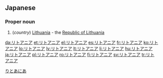 ==Japanese==
===Proper noun===
{{ja-pos|ka|proper|rom=Ritoania|hidx=りとあにあ}}

# (''country'') [[Lithuania]] - the [[Republic of Lithuania]]

[[Category:ja:Countries|りとあにあ]]

[[da:リトアニア]]
[[et:リトアニア]]
[[el:リトアニア]]
[[es:リトアニア]]
[[fr:リトアニア]]
[[ko:リトアニア]]
[[lo:リトアニア]]
[[lv:リトアニア]]
[[lt:リトアニア]]
[[li:リトアニア]]
[[hu:リトアニア]]
[[ja:リトアニア]]
[[pl:リトアニア]]
[[ro:リトアニア]]
[[fi:リトアニア]]
[[sv:リトアニア]]
[[tr:リトアニア]]